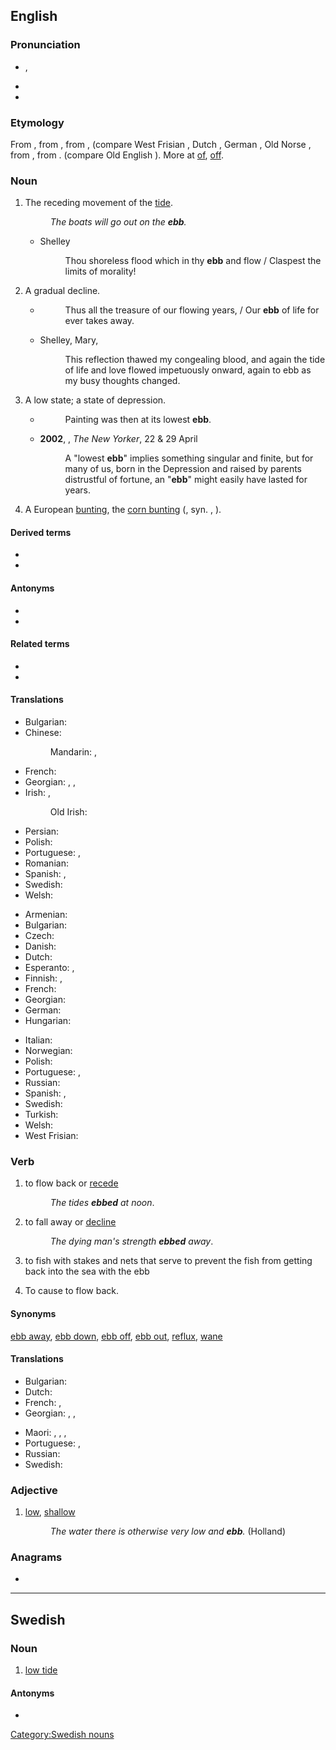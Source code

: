 {{also|-ebb}}
==English==

===Pronunciation===
* {{enPR|ĕb}}, {{IPA|/ɛb/|lang=en}}
* {{audio|en-us-ebb.ogg|Audio (US)|lang=en}}
* {{rhymes|ɛb|lang=en}}

===Etymology===
From {{etyl|enm|en}} {{m|enm|ebbe}}, from {{etyl|ang|en}} {{m|ang|ebba||ebb, tide}}, from {{etyl|gem-pro|en}} {{m|gem-pro|*abjô}}, {{m|gem-pro|*abjǭ}} (compare West Frisian {{m|fy|ebbe}}, Dutch {{m|nl|eb}}, German {{m|de|Ebbe}}, Old Norse {{m|non|efja||countercurrent}}, from {{etyl|gem-pro|en}} {{m|gem-pro|*ab||off, away}}, from {{etyl|ine-pro|en}} {{m|ine-pro|*apó}}. (compare Old English {{m|ang|af}}). More at [[of]], [[off]].

===Noun===
{{en-noun}}

# The receding movement of the [[tide]].
#: ''The boats will go out on the '''ebb'''.''
#* {{rfdate|and other bibliographic particulars}} Shelley
#*: Thou shoreless flood which in thy '''ebb''' and flow / Claspest the limits of morality!
# A gradual decline.
#* {{rfdate|and other bibliographic particulars}} {{w|Roscommon}}
#*: Thus all the treasure of our flowing years, / Our '''ebb''' of life for ever takes away.
#* Shelley, Mary, {{w|The Last Man}}
#*: This reflection thawed my congealing blood, and again the tide of life and love flowed impetuously onward, again to ebb as my busy thoughts changed.
# A low state; a state of depression.
#* {{rfdate|and other bibliographic particulars, eg, which Dryden?}} {{w|Dryden}}
#*: Painting was then at its lowest '''ebb'''.
#* '''2002''', {{w|Joyce Carol Oates}}, ''The New Yorker'', 22 &amp; 29 April
#*: A "lowest '''ebb'''" implies something singular and finite, but for many of us, born in the Depression and raised by parents distrustful of fortune, an "'''ebb'''" might easily have lasted for years.
# A European [[bunting]], the [[corn bunting]] ({{taxlink|Emberiza calandra|species|noshow=1|ver=161003}}, syn. {{taxlink|Emberiza miliaria|species|noshow=1|ver=161003}}, {{taxlink|Milaria calandra|species|noshow=1|ver=161003}}).

====Derived terms====
* {{l|en|ebb and flow}}
* {{l|en|ebb tide}}

====Antonyms====
* {{l|en|flood}}
* {{l|en|flow}}

====Related terms====
* {{l|en|neap}}
* {{l|en|tide}}

====Translations====
{{trans-top|receding movement of the tide}}
* Bulgarian: {{t+|bg|отлив|m}}
* Chinese:
*: Mandarin: {{t+|cmn|退潮|tr=tuìcháo}}, {{t+|cmn|落潮|tr=luòcháo}}
* French: {{t+|fr|reflux|m}}
* Georgian: {{t|ka|მიქცევა}}, {{t|ka|მიქცევის დინება}}, {{t|ka|ზღვის მიქცევა}}
* Irish: {{t|ga|aife|f}}, {{t|ga|trá|m}}
*: Old Irish: {{t|sga|aithbe|f|n}}
{{trans-mid}}
* Persian: {{t+|fa|جزر|tr=jazr}}
* Polish: {{t+|pl|odpływ|m}}
* Portuguese: {{t+|pt|vazante|f}}, {{t|pt|refluxo|m}}
* Romanian: {{t+|ro|reflux|n}}
* Spanish: {{t+|es|reflujo|m}}, {{t+|es|marea|f}}
* Swedish: {{t+|sv|ebb|c}}
* Welsh: {{t|cy|trai|m}}
{{trans-bottom}}

{{trans-top|low tide}}
* Armenian: {{t+|hy|տեղատվություն}}
* Bulgarian: {{t+|bg|отлив|m}}
* Czech: {{t+|cs|odliv|m}}
* Danish: {{t+|da|ebbe|c}}
* Dutch: {{t+|nl|eb|n}}
* Esperanto: {{t|eo|refluo}}, {{t|eo|malfluso}}
* Finnish: {{t+|fi|laskuvesi}}, {{t+|fi|luode}}
* French: {{t+|fr|reflux|m}}
* Georgian: {{t|ka|ზღვის მიქცევა}}
* German: {{t+|de|Ebbe|f}}
* Hungarian: {{t+|hu|apály}}
{{trans-mid}}
* Italian: {{t|it|riflusso|m}}
* Norwegian: {{t+|no|fjære}}
* Polish: {{t+|pl|odpływ|m}}
* Portuguese: {{t+|pt|baixa-mar|f}}, {{t|pt|maré baixa|f}}
* Russian: {{t+|ru|отли́в|m}}
* Spanish: {{t|es|marea baja|f}}, {{t+|es|bajamar|f}}
* Swedish: {{t+|sv|ebb|c}}
* Turkish: {{t+|tr|cezir}}
* Welsh: {{t|cy|trai|m}}
* West Frisian: {{t|fy|ebba|c}}
{{trans-bottom}}

===Verb===
{{en-verb}}

# {{lb|en|intransitive}} to flow back or [[recede]]
#: ''The tides '''ebbed''' at noon''.
# {{lb|en|intransitive}} to fall away or [[decline]]
#: ''The dying man's strength '''ebbed''' away''.
# {{lb|en|intransitive}} to fish with stakes and nets that serve to prevent the fish from getting back into the sea with the ebb
# {{lb|en|transitive}} To cause to flow back.
#: {{rfquotek|Ford}}

====Synonyms====
[[ebb away]], [[ebb down]], [[ebb off]], [[ebb out]], [[reflux]], [[wane]]

====Translations====
{{trans-top|to fall away or decline}}
* Bulgarian: {{t+|bg|спадам}}
* Dutch: {{t+|nl|wegebben}}
* French: {{t+|fr|refluer}}, {{t+|fr|décliner}}
* Georgian: {{t|ka|დაკნინება}}, {{t|ka|დაქვეითება}}, {{t|ka|რეგრესი}}
{{trans-mid}}
* Maori: {{t|mi|heke}} {{qualifier|of the tide}}, {{t|mi|tāwhati}}, {{t|mi|keketu}} {{qualifier|of the tide}}, {{t|mi|timu}} {{qualifier|of the tide}}
* Portuguese: {{t+|pt|vazar}}, {{t+|pt|refluir}}
* Russian: {{t+|ru|ослабевать}}
* Swedish: {{t+|sv|ebba}}
{{trans-bottom}}

===Adjective===
{{en-adj|er}}

# [[low]], [[shallow]]
#: ''The water there is otherwise very low and '''ebb'''.'' (Holland)

===Anagrams===
* {{anagrams|en|BBE}}

----

==Swedish==

===Noun===
{{head|sv|noun|g=c}}

# [[low tide]]

====Antonyms====
* {{l|sv|flod}}

[[Category:Swedish nouns]]